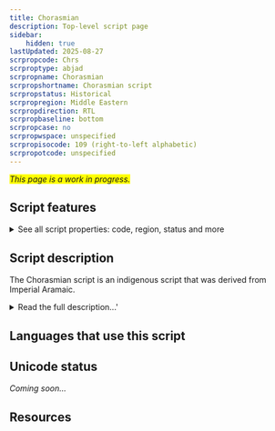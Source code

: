 ```yaml
---
title: Chorasmian
description: Top-level script page
sidebar:
    hidden: true
lastUpdated: 2025-08-27
scrpropcode: Chrs
scrproptype: abjad
scrpropname: Chorasmian
scrpropshortname: Chorasmian script
scrpropstatus: Historical
scrpropregion: Middle Eastern
scrpropdirection: RTL
scrpropbaseline: bottom
scrpropcase: no
scrpropwspace: unspecified
scrpropisocode: 109 (right-to-left alphabetic)
scrpropotcode: unspecified
---
```


<span style='background-color:yellow'>_This page is a work in progress._</span>


## Script features

<details>
<summary> See all script properties: code, region, status and more</summary>
<ScriptInfo />
</details>

## Script description

The Chorasmian script is an indigenous script that was derived from Imperial Aramaic.

<details>
<summary>Read the full description...'</summary>It was used for writing the now-extinct Chorasmian language between the 2nd century BCE and the 8th-9th century CE, after which time the Chorasmian language was written using the Arabic script.

Chorasmian is a cursive joining <a href='/reference/glossary#abjad'>abjad</a> written from right to left, made up of 21 letters and 7 numbers. Letters are classified as dual-joining, right-joining, and non-joining. Dual-joining and right-joining letters have contextual shapes that are determined by adjacent letters.
</details>

## Languages that use this script

<WsList script='Chrs' wsMax='5' />

## Unicode status

_Coming soon..._

## Resources

<ScriptResources detailSummary='seemore' />

